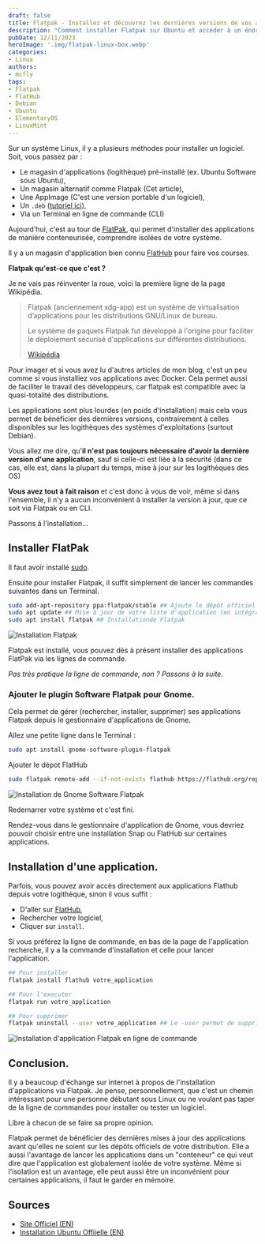 ```yaml
---
draft: false
title: Flatpak - Installez et découvrez les dernières versions de vos applications.
description: "Comment installer Flatpak sur Ubuntu et accéder à un énorme catalogue d'applications conteneurisées limitant l'accès à votre système."
pubDate: 12/11/2023
heroImage: '.img/flatpak-linux-box.webp'
categories: 
- Linux
authors: 
- mcfly
tags:
- Flatpak
- FlatHub
- Debian
- Ubuntu
- ElementaryOS
- LinuxMint
---
```


Sur un système Linux, il y a plusieurs méthodes pour installer un logiciel.
Soit, vous passez par :
- Le magasin d'applications (logithèque) pré-installé (ex. Ubuntu Software sous Ubuntu),
- Un magasin alternatif comme Flatpak (Cet article),
- Une AppImage (C'est une version portable d'un logiciel),
- Un `.deb` ([tutoriel ici](/blog/linux_installer_deb)),
- Via un Terminal en ligne de commande (CLI)

Aujourd'hui, c'est au tour de [FlatPak](https://flatpak.org), qui permet d'installer des applications de manière conteneurisée, comprendre isolées de votre système.

Il y a un magasin d'application bien connu [FlatHub](https://flathub.org/fr) pour faire vos courses.

**Flatpak qu'est-ce que c'est ?**

Je ne vais pas réinventer la roue, voici la première ligne de la page Wikipédia.
>Flatpak (anciennement xdg-app) est un système de virtualisation d’applications pour les distributions GNU/Linux de bureau.
>
>Le système de paquets Flatpak fut développé à l'origine pour faciliter le déploiement sécurisé d'applications sur différentes distributions.
>
>[Wikipédia](https://fr.wikipedia.org/wiki/Flatpak)

Pour imager et si vous avez lu d'autres articles de mon blog, c'est un peu comme si vous installiez vos applications avec Docker.
Cela permet aussi de faciliter le travail des développeurs, car flatpak est compatible avec la quasi-totalité des distributions.

Les applications sont plus lourdes (en poids d'installation) mais cela vous permet de bénéficier des dernières versions, contrairement à celles disponibles sur les logithèques des systèmes d'exploitations (surtout Debian).

Vous allez me dire, qu'**il n'est pas toujours nécessaire d'avoir la dernière version d'une application**, sauf si celle-ci est liée  à la sécurité (dans ce cas, elle est, dans la plupart du temps, mise à jour sur les logithèques des OS)

**Vous avez tout à fait raison** et c'est donc à vous de voir, même si dans l'ensemble, il n'y a aucun inconvénient à installer la version à jour, que ce soit via Flatpak ou en CLI.

Passons à l'installation...

## Installer FlatPak

Il faut avoir installé [sudo](/blog/debian_ajouter_sudo/).

Ensuite pour installer Flatpak, il suffit simplement de lancer les commandes suivantes dans un Terminal.

```bash
sudo add-apt-repository ppa:flatpak/stable ## Ajoute le dépôt officiel à votre liste de dépôts
sudo apt update ## Mise à jour de votre liste d'application (en intégrant le nouveau dépôt)
sudo apt install flatpak ## Installationde Flatpak
```
![Installation Flatpak](.img/installation_flatpak.png)

Flatpak est installé, vous pouvez dès à présent installer des applications FlatPak via les lignes de commande.

*Pas très pratique la ligne de commande, non ? Passons à la suite.*

### Ajouter le plugin Software Flatpak pour Gnome.

Cela permet de gérer (rechercher, installer, supprimer) ses applications Flatpak depuis le gestionnaire d'applications de Gnome.

Allez une petite ligne dans le Terminal :

```bash
sudo apt install gnome-software-plugin-flatpak
```

Ajouter le dépot FlatHub
```bash
sudo flatpak remote-add --if-not-exists flathub https://flathub.org/repo/flathub.flatpakrepo
```

![Installation de Gnome Software Flatpak](.img/installation_gnome_plugin_flatpak.png)

Redemarrer votre système et c'est fini.

Rendez-vous dans le gestionnaire d'application de Gnome, vous devriez pouvoir choisir entre une installation Snap ou FlatHub sur certaines applications.

## Installation d'une application.

Parfois, vous pouvez avoir accès directement aux applications Flathub depuis votre logithèque, sinon il vous suffit : 
* D'aller sur [FlatHub](https://flathub.org/home), 
* Rechercher votre logiciel,
* Cliquer sur `install`.

Si vous préférez la ligne de commande, en bas de la page de l'application recherche, il y a la commande d'installation et celle pour lancer l'application.

```bash
## Pour installer
flatpak install flathub votre_application

## Pour l'executer
flatpak run votre_application

## Pour supprimer
flatpak uninstall --user votre_application ## Le -user permet de supprimer le dossier de l'appli dans le dossier de l'utilisateur.
```
![Installation d'application Flatpak en ligne de commande](.img/installation_application_flatpak_cli.png)

## Conclusion.
Il y a beaucoup d'échange sur internet à propos de l'installation d'applications via Flatpak.
Je pense, personnellement, que c'est un chemin intéressant pour une personne débutant sous Linux ou ne voulant pas taper de la ligne de commandes pour installer ou tester un logiciel.

Libre à chacun de se faire sa propre opinion.

Flatpak permet de bénéficier des dernières mises à jour des applications avant qu'elles ne soient sur les dépôts officiels de votre distribution. Elle a aussi l'avantage de lancer les applications dans un "conteneur" ce qui veut dire que l'application est globalement isolée de votre système. 
Même si l'isolation est un avantage, elle peut aussi être un inconvénient pour certaines applications, il faut le garder en mémoire.

## Sources
* [Site Officiel (EN)](https://www.flatpak.org/)
* [Installation Ubuntu Offiielle (EN)](https://flatpak.org/setup/Ubuntu)